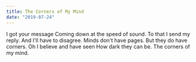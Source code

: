 ```yaml
---
title: The Corners of My Mind
date: "2019-07-24"
---
```


<Box>
  I got your message  
  Coming down at the speed of sound.   
  To that I send my reply.   
  And I'll have to disagree.   
  Minds don't have pages.   
  But they do have corners.   
  Oh I believe and have seen  
  How dark they can be.   
  The corners of my mind.   
</Box>